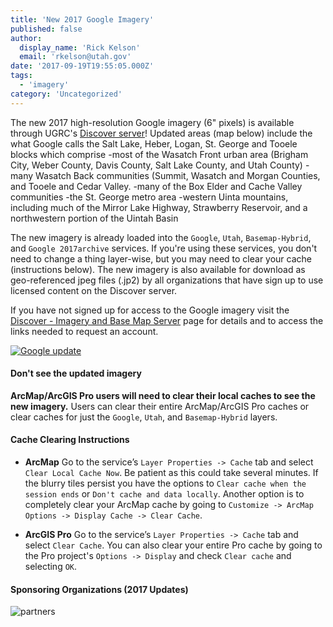 ```yaml
---
title: 'New 2017 Google Imagery'
published: false
author:
  display_name: 'Rick Kelson'
  email: 'rkelson@utah.gov'
date: '2017-09-19T19:55:05.000Z'
tags:
  - 'imagery'
category: 'Uncategorized'
---
```



The new 2017 high-resolution Google imagery (6" pixels) is available through UGRC's [Discover server](/products/discover)! Updated areas (map below) include the what Google calls the Salt Lake, Heber, Logan, St. George and Tooele blocks which comprise
-most of the Wasatch Front urban area (Brigham City, Weber County, Davis County, Salt Lake County, and Utah County)
-many Wasatch Back communities (Summit, Wasatch and Morgan Counties, and Tooele and Cedar Valley.
-many of the Box Elder and Cache Valley communities
-the St. George metro area
-western Uinta mountains, including much of the Mirror Lake Highway, Strawberry Reservoir, and a northwestern portion of the Uintah Basin

The new imagery is already loaded into the `Google`, `Utah`, `Basemap-Hybrid`, and `Google 2017archive` services. If you're using these services, you don't need to change a thing layer-wise, but you may need to clear your cache (instructions below). The new imagery is also available for download as geo-referenced jpeg files (.jp2) by all organizations that have sign up to use licensed content on the Discover server.

If you have not signed up for access to the Google imagery visit the [Discover - Imagery and Base Map Server](/products/discover) page for details and to access the links needed to request an account.

[![Google update](/images/404.png '2017 Google Imagery updates - click for larger image')](/images/404.png)

<Contacts subject={frontmatter.title} contactKey="google_imagery" />

#### Don't see the updated imagery

**ArcMap/ArcGIS Pro users will need to clear their local caches to see the new imagery.** Users can clear their entire ArcMap/ArcGIS Pro caches or clear caches for just the `Google`, `Utah`, and `Basemap-Hybrid` layers.

#### Cache Clearing Instructions

- **ArcMap** Go to the service’s `Layer Properties -> Cache` tab and select `Clear Local Cache Now`. Be patient as this could take several minutes. If the blurry tiles persist you have the options to `Clear cache when the session ends` or `Don't cache and data locally`. Another option is to completely clear your ArcMap cache by going to `Customize -> ArcMap Options -> Display Cache -> Clear Cache`.

- **ArcGIS Pro** Go to the service’s `Layer Properties -> Cache` tab and select `Clear Cache`. You can also clear your entire Pro cache by going to the Pro project's `Options -> Display` and check `Clear cache` and selecting `OK`.

#### Sponsoring Organizations (2017 Updates)

![partners](/images/404.png)
